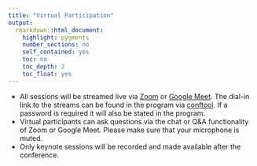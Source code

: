 ```yaml
---
title: "Virtual Participation"
output: 
  rmarkdown::html_document:
    highlight: pygments
    number_sections: no
    self_contained: yes
    toc: no
    toc_depth: 2
    toc_float: yes
---
```


*	All sessions will be streamed live via [Zoom](https://support.zoom.us/hc/en-us/p/zoom-meetings-guide) or [Google Meet](https://support.google.com/meet/?hl=en#topic=7306097). The dial-in link to the streams can be found in the program via [conftool](https://www.conftool.pro/cen2023/sessions.php). If a password is required it will also be stated in the program.
*	Virtual participants can ask questions via the chat or Q&A functionality of Zoom or Google Meet. Please make sure that your microphone is muted.
*	Only keynote sessions will be recorded and made available after the conference.
